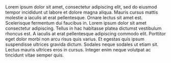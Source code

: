 
<Content>
    Lorem ipsum dolor sit amet, consectetur adipiscing elit, sed do eiusmod tempor incididunt ut labore et dolore magna
    aliqua. Mauris cursus mattis molestie a iaculis at erat pellentesque. Ornare lectus sit amet est. Scelerisque
    fermentum dui faucibus in. Lorem ipsum dolor sit amet consectetur adipiscing. Tellus in hac habitasse platea
    dictumst vestibulum rhoncus est. A iaculis at erat pellentesque adipiscing commodo elit. Porttitor eget dolor morbi
    non arcu risus quis varius. Et egestas quis ipsum suspendisse ultrices gravida dictum. Sodales neque sodales ut
    etiam sit. Lectus mauris ultrices eros in cursus. Integer enim neque volutpat ac tincidunt vitae semper quis.
</Content>